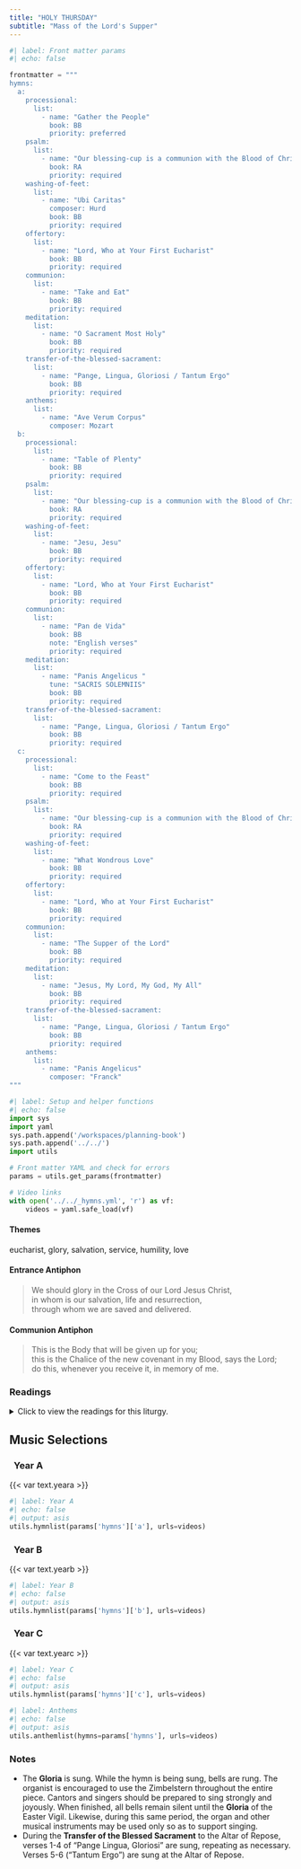 ```yaml
---
title: "HOLY THURSDAY"
subtitle: "Mass of the Lord's Supper"
---
```


```python
#| label: Front matter params
#| echo: false

frontmatter = """
hymns:
  a:
    processional:
      list:
        - name: "Gather the People"
          book: BB
          priority: preferred
    psalm:
      list:
        - name: "Our blessing-cup is a communion with the Blood of Christ."
          book: RA
          priority: required
    washing-of-feet:
      list:
        - name: "Ubi Caritas"
          composer: Hurd
          book: BB
          priority: required
    offertory:
      list:
        - name: "Lord, Who at Your First Eucharist"
          book: BB
          priority: required
    communion:
      list:
        - name: "Take and Eat"
          book: BB
          priority: required
    meditation:
      list:
        - name: "O Sacrament Most Holy"
          book: BB
          priority: required
    transfer-of-the-blessed-sacrament:
      list:
        - name: "Pange, Lingua, Gloriosi / Tantum Ergo"
          book: BB
          priority: required
    anthems:
      list:
        - name: "Ave Verum Corpus"
          composer: Mozart
  b:
    processional:
      list:
        - name: "Table of Plenty"
          book: BB
          priority: required
    psalm:
      list:
        - name: "Our blessing-cup is a communion with the Blood of Christ."
          book: RA
          priority: required
    washing-of-feet:
      list:
        - name: "Jesu, Jesu"
          book: BB
          priority: required
    offertory:
      list:
        - name: "Lord, Who at Your First Eucharist"
          book: BB
          priority: required
    communion:
      list:
        - name: "Pan de Vida"
          book: BB
          note: "English verses"
          priority: required
    meditation:
      list:
        - name: "Panis Angelicus "
          tune: "SACRIS SOLEMNIIS"
          book: BB
          priority: required
    transfer-of-the-blessed-sacrament:
      list:
        - name: "Pange, Lingua, Gloriosi / Tantum Ergo"
          book: BB
          priority: required
  c:
    processional:
      list:
        - name: "Come to the Feast"
          book: BB
          priority: required
    psalm:
      list:
        - name: "Our blessing-cup is a communion with the Blood of Christ."
          book: RA
          priority: required
    washing-of-feet:
      list:
        - name: "What Wondrous Love"
          book: BB
          priority: required
    offertory:
      list:
        - name: "Lord, Who at Your First Eucharist"
          book: BB
          priority: required
    communion:
      list:
        - name: "The Supper of the Lord"
          book: BB
          priority: required
    meditation:
      list:
        - name: "Jesus, My Lord, My God, My All"
          book: BB
          priority: required
    transfer-of-the-blessed-sacrament:
      list:
        - name: "Pange, Lingua, Gloriosi / Tantum Ergo"
          book: BB
          priority: required
    anthems:
      list:
        - name: "Panis Angelicus"
          composer: "Franck"
"""
```

```python
#| label: Setup and helper functions
#| echo: false
import sys
import yaml
sys.path.append('/workspaces/planning-book')
sys.path.append('../../')
import utils

# Front matter YAML and check for errors
params = utils.get_params(frontmatter)

# Video links
with open('../../_hymns.yml', 'r') as vf:
    videos = yaml.safe_load(vf)
```

:::  {.red}
#### **Themes**
:::

eucharist, glory, salvation, service, humility, love

:::  {.red}
#### **Entrance Antiphon**
:::

> We should glory in the Cross of our Lord Jesus Christ,  
> in whom is our salvation, life and resurrection,  
> through whom we are saved and delivered.

:::  {.red}
#### **Communion Antiphon**
:::

> This is the Body that will be given up for you;  
> this is the Chalice of the new covenant in my Blood, says the Lord;  
> do this, whenever you receive it, in memory of me.

:::: {.content-visible when-format="html"}
::: {.red}
### Readings
:::

<details>
  <summary>Click to view the readings for this liturgy.</summary>

::: {.red}
### &nbsp; Years A, B, C

#### First Reading [Exodus 12:1-8, 11-14]{style="float:right" .small}
:::

The LORD said to Moses and Aaron in the land of Egypt,  
“This month shall stand at the head of your calendar;  
you shall reckon it the first month of the year.  
Tell the whole community of Israel:  
On the tenth of this month every one of your families  
must procure for itself a lamb, one apiece for each household.  
If a family is too small for a whole lamb,  
it shall join the nearest household in procuring one  
and shall share in the lamb  
in proportion to the number of persons who partake of it.  
The lamb must be a year-old male and without blemish.  
You may take it from either the sheep or the goats.  
You shall keep it until the fourteenth day of this month,  
and then, with the whole assembly of Israel present,  
it shall be slaughtered during the evening twilight.  
They shall take some of its blood  
and apply it to the two doorposts and the lintel  
of every house in which they partake of the lamb.  
That same night they shall eat its roasted flesh  
with unleavened bread and bitter herbs.  

“This is how you are to eat it:  
with your loins girt, sandals on your feet and your staff in hand,  
you shall eat like those who are in flight.  
It is the Passover of the LORD.  
For on this same night I will go through Egypt,  
striking down every firstborn of the land, both man and beast,  
and executing judgment on all the gods of Egypt—I, the LORD!  
But the blood will mark the houses where you are.  
Seeing the blood, I will pass over you;  
thus, when I strike the land of Egypt,  
no destructive blow will come upon you.  

“This day shall be a memorial feast for you,  
which all your generations shall celebrate  
with pilgrimage to the LORD, as a perpetual institution.”

***

::: {.red}
#### Responsorial Psalm [cf. 1 Cor 10:16; Psalm 116:12-13, 15-16bc, 17-18]{style="float:right" .small}
:::

**[℟.]{.red}** **Our blessing-cup is a communion with the Blood of Christ.**  

How shall I make a return to the LORD  
&emsp; for all the good he has done for me?  
The cup of salvation I will take up,  
&emsp; and I will call upon the name of the LORD. **[℟.]{.red}**  

Precious in the eyes of the LORD  
&emsp; is the death of his faithful ones.  
I am your servant, the son of your handmaid;  
&emsp; you have loosed my bonds. **[℟.]{.red}**  

To you will I offer sacrifice of thanksgiving,  
&emsp; and I will call upon the name of the LORD.  
My vows to the LORD I will pay  
&emsp; in the presence of all his people. **[℟.]{.red}**  

***

::: {.red}
#### Second Reading [1 Corinthians 11:23-26]{style="float:right" .small}
:::

Brothers and sisters:  
I received from the Lord what I also handed on to you,  
that the Lord Jesus, on the night he was handed over,  
took bread, and, after he had given thanks,  
broke it and said, “This is my body that is for you.  
Do this in remembrance of me.”  
In the same way also the cup, after supper, saying,  
“This cup is the new covenant in my blood.  
Do this, as often as you drink it, in remembrance of me.”  
For as often as you eat this bread and drink the cup,  
you proclaim the death of the Lord until he comes.  

***

::: {.red}
#### Verse Before the Gospel [John 13:34]{style="float:right" .small}
:::

**[℟.]{.red}** **Praise to you, Lord Jesus Christ, king of endless glory.**  
I give you a new commandment, says the Lord:  
love one another as I have loved you. **[℟.]{.red}**

***

::: {.red}
#### Gospel [John 13:1-15]{style="float:right" .small}
:::

Before the feast of Passover, Jesus knew that his hour had come  
to pass from this world to the Father.  
He loved his own in the world and he loved them to the end.  
The devil had already induced Judas, son of Simon the Iscariot, to hand him over.  
So, during supper,  
fully aware that the Father had put everything into his power  
and that he had come from God and was returning to God,  
he rose from supper and took off his outer garments.  
He took a towel and tied it around his waist.  
Then he poured water into a basin  
and began to wash the disciples’ feet  
and dry them with the towel around his waist.  
He came to Simon Peter, who said to him,  
“Master, are you going to wash my feet?”  
Jesus answered and said to him,  
“What I am doing, you do not understand now,  
but you will understand later.”  
Peter said to him, “You will never wash my feet.”  
Jesus answered him,  
“Unless I wash you, you will have no inheritance with me.”  
Simon Peter said to him,  
“Master, then not only my feet, but my hands and head as well.”  
Jesus said to him,  
“Whoever has bathed has no need except to have his feet washed,  
&emsp; for he is clean all over;  
so you are clean, but not all.”  
For he knew who would betray him;  
for this reason, he said, “Not all of you are clean.”  

So when he had washed their feet  
and put his garments back on and reclined at table again,  
he said to them, “Do you realize what I have done for you?  
You call me ‘teacher’ and ‘master,’  and rightly so, for indeed I am.  
If I, therefore, the master and teacher, have washed your feet,  
you ought to wash one another’s feet.  
I have given you a model to follow,  
so that as I have done for you, you should also do.”  

::: {.centered}
{{< var symbols.cross >}} &nbsp; {{< var symbols.cross >}} &nbsp; {{< var symbols.cross >}}
:::

</details>
::::

::: {.red}
## Music Selections
:::

::: {.titlered}
### &nbsp; Year A
:::
{{< var text.yeara >}}

```python
#| label: Year A
#| echo: false
#| output: asis
utils.hymnlist(params['hymns']['a'], urls=videos)
```

::: {.titlered}
### &nbsp; Year B
:::
{{< var text.yearb >}}

```python
#| label: Year B
#| echo: false
#| output: asis
utils.hymnlist(params['hymns']['b'], urls=videos)
```

::: {.titlered}
### &nbsp; Year C
:::
{{< var text.yearc >}}

```python
#| label: Year C
#| echo: false
#| output: asis
utils.hymnlist(params['hymns']['c'], urls=videos)
```


```python
#| label: Anthems
#| echo: false
#| output: asis
utils.anthemlist(hymns=params['hymns'], urls=videos)
```

::: {.red}
### Notes
:::

* The **Gloria** is sung. While the hymn is being sung, bells are rung. The
organist is encouraged to use the Zimbelstern throughout the entire
piece. Cantors and singers should be prepared to sing strongly and
joyously. When finished, all bells remain silent until the **Gloria** of the Easter Vigil. Likewise, during this same period, the organ and other
musical instruments may be used only so as to support singing.
* During the **Transfer of the Blessed Sacrament** to the Altar of
Repose, verses 1-4 of “Pange Lingua, Gloriosi” are sung, repeating as
necessary. Verses 5-6 (“Tantum Ergo”) are sung at the Altar of Repose.